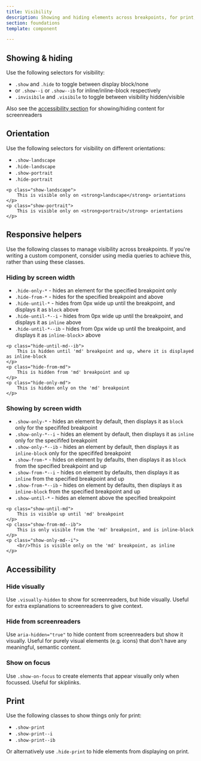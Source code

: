 ```yaml
---
title: Visibility
description: Showing and hiding elements across breakpoints, for print, device orientations and screen readers
section: foundations
template: component

---
```


## Showing & hiding

Use the following selectors for visibility:

- `.show` and `.hide` to toggle between display block/none
- or `.show--i` or `.show--ib` for inline/inline-block respectively
- `.invisibile` and `.visibile` to toggle between visibility hidden/visible

Also see the [accessibility section](#accessibility) for showing/hiding content for screenreaders

## Orientation

Use the following selectors for visibility on different orientations:

- `.show-landscape`
- `.hide-landscape`
- `.show-portrait`
- `.hide-portrait`

```
<p class="show-landscape">
    This is visible only on <strong>landscape</strong> orientations
</p>
<p class="show-portrait">
    This is visible only on <strong>portrait</strong> orientations
</p>
```

## Responsive helpers

Use the following classes to manage visibility across breakpoints. If you're writing a custom component, consider using media queries to achieve this, rather than using these classes.

### Hiding by screen width

- `.hide-only-*` - hides an element for the specified breakpoint only
- `.hide-from-*` - hides for the specified breakpoint and above
- `.hide-until-*` - hides from 0px wide up until the breakpoint, and displays it as `block` above
- `.hide-until-*--i` - hides from 0px wide up until the breakpoint, and displays it as `inline` above
- `.hide-until-*--ib` - hides from 0px wide up until the breakpoint, and displays it as `inline-block`> above

```
<p class="hide-until-md--ib">
    This is hidden until 'md' breakpoint and up, where it is displayed as inline-block
</p>
<p class="hide-from-md">
    This is hidden from 'md' breakpoint and up
</p>
<p class="hide-only-md">
    This is hidden only on the 'md' breakpoint
</p>
```

### Showing by screen width

- `.show-only-*` - hides an element by default, then displays it as `block` only for the specififed breakpoint
- `.show-only-*--i` - hides an element by default, then displays it as `inline` only for the specififed breakpoint
- `.show-only-*--ib` - hides an element by default, then displays it as `inline-block` only for the specififed breakpoint
- `.show-from-*` - hides on element by defaults, then displays it as `block` from the specified breakpoint and up
- `.show-from-*--i` - hides on element by defaults, then displays it as `inline` from the specified breakpoint and up
- `.show-from-*--ib` - hides on element by defaults, then displays it as `inline-block` from the specified breakpoint and up
- `.show-until-*` - hides an element above the specified breakpoint

```
<p class="show-until-md">
    This is visible up until 'md' breakpoint
</p>
<p class="show-from-md--ib">
    This is only visible from the 'md' breakpoint, and is inline-block
</p>
<p class="show-only-md--i">
    <br/>This is visible only on the 'md' breakpoint, as inline
</p>
```

## Accessibility

### Hide visually

Use `.visually-hidden` to show for screenreaders, but hide visually.
Useful for extra explanations to screenreaders to give context.

### Hide from screenreaders

Use `aria-hidden="true"` to hide content from screenreaders but show it visually.
Useful for purely visual elements (e.g. icons) that don't have any meaningful, semantic content.

### Show on focus

Use `.show-on-focus` to create elements that appear visually only when focussed. Useful for skiplinks.

## Print

Use the following classes to show things only for print:

- `.show-print`
- `.show-print--i`
- `.show-print--ib`

Or alternatively use `.hide-print` to hide elements from displaying on print.
